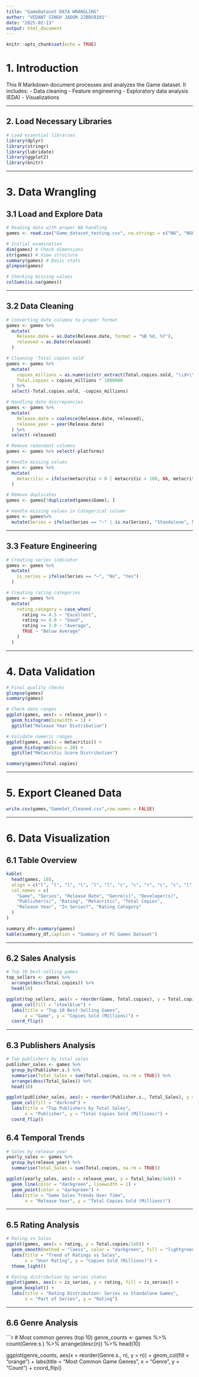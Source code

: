 ```yaml
---
title: "GameDataset DATA WRANGLING"
author: "VEDANT SINGH JADON 22BDS0101"
date: "2025-02-13"
output: html_document
---
```


```r
knitr::opts_chunk$set(echo = TRUE)
```

# 1. Introduction

This R Markdown document processes and analyzes the Game dataset. It includes:
- Data cleaning
- Feature engineering
- Exploratory data analysis (EDA)
- Visualizations

---

## 2. Load Necessary Libraries

```r
# Load essential libraries
library(dplyr)
library(stringr)
library(lubridate)
library(ggplot2)
library(knitr)
```

---

# 3. Data Wrangling

## 3.1 Load and Explore Data

```r
# Reading data with proper NA handling
games <- read.csv("Game_dataset_testing.csv", na.strings = c("NA", "NULL"))

# Initial examination
dim(games) # Check dimensions
str(games) # View structure
summary(games) # Basic stats
glimpse(games)

# Checking missing values
colSums(is.na(games))
```

---

## 3.2 Data Cleaning

```r
# Converting date columns to proper format
games <- games %>%
  mutate(
    Release.date = as.Date(Release.date, format = "%B %d, %Y"),
    released = as.Date(released)
  )

# Cleaning 'Total copies sold'
games <- games %>%
  mutate(
    copies_millions = as.numeric(str_extract(Total.copies.sold, "\\d+\\.?\\d*")),
    Total.copies = copies_millions * 1000000
  ) %>%
  select(-Total.copies.sold, -copies_millions)

# Handling date discrepancies
games <- games %>%
  mutate(
    Release.date = coalesce(Release.date, released),
    release_year = year(Release.date)
  ) %>%
  select(-released)

# Remove redundant columns
games <- games %>% select(-platforms)

# Handle missing values
games <- games %>%
  mutate(
    metacritic = ifelse(metacritic < 0 | metacritic > 100, NA, metacritic)
  )

# Remove duplicates
games <- games[!duplicated(games$Game), ]

# Handle missing values in Categorical column
games <- games%>%
  mutate(Series = ifelse(Series == "—" | is.na(Series), "Standalone", Series))
```

---

## 3.3 Feature Engineering

```r
# Creating series indicator
games <- games %>%
  mutate(
    is_series = ifelse(Series == "—", "No", "Yes")
  )

# Creating rating categories
games <- games %>%
  mutate(
    rating_category = case_when(
      rating >= 4.5 ~ "Excellent",
      rating >= 4.0 ~ "Good",
      rating >= 3.0 ~ "Average",
      TRUE ~ "Below Average"
    )
  )
```

---

# 4. Data Validation

```r
# Final quality checks
glimpse(games)
summary(games)

# Check date ranges
ggplot(games, aes(x = release_year)) +
  geom_histogram(binwidth = 1) +
  ggtitle("Release Year Distribution")

# Validate numeric ranges
ggplot(games, aes(x = metacritic)) +
  geom_histogram(bins = 20) +
  ggtitle("Metacritic Score Distribution")

summary(games$Total.copies)
```

---

# 5. Export Cleaned Data

```r
write.csv(games,"GameSet_Cleaned.csv",row.names = FALSE)
```

---

# 6. Data Visualization

## 6.1 Table Overview

```r
kable(
  head(games, 10), 
  align = c("l", "l", "l", "l", "l", "l", "c", "c", "r", "c", "c", "l"),
  col.names = c(
    "Game", "Series", "Release Date", "Genre(s)", "Developer(s)", 
    "Publisher(s)", "Rating", "Metacritic", "Total Copies", 
    "Release Year", "In Series?", "Rating Category"
  )
)

summary_df<-summary(games)
kable(summary_df,caption = "Summary of PC Games Dataset")


```

---

## 6.2 Sales Analysis

```r
# Top 10 best-selling games
top_sellers <- games %>%
  arrange(desc(Total.copies)) %>%
  head(10)

ggplot(top_sellers, aes(x = reorder(Game, Total.copies), y = Total.copies/1e6)) +
  geom_col(fill = "steelblue") +
  labs(title = "Top 10 Best-Selling Games",
       x = "Game", y = "Copies Sold (Millions)") +
  coord_flip()
```

---

## 6.3 Publishers Analysis

```r
# Top publishers by total sales
publisher_sales <- games %>%
  group_by(Publisher.s.) %>%
  summarise(Total_Sales = sum(Total.copies, na.rm = TRUE)) %>%
  arrange(desc(Total_Sales)) %>%
  head(10)

ggplot(publisher_sales, aes(x = reorder(Publisher.s., Total_Sales), y = Total_Sales/1e6)) +
  geom_col(fill = "darkred") +
  labs(title = "Top Publishers by Total Sales",
       x = "Publisher", y = "Total Copies Sold (Millions)") +
  coord_flip()

```

## 6.4 Temporal Trends

```r
# Sales by release year
yearly_sales <- games %>%
  group_by(release_year) %>%
  summarise(Total_Sales = sum(Total.copies, na.rm = TRUE))

ggplot(yearly_sales, aes(x = release_year, y = Total_Sales/1e6)) +
  geom_line(color = "darkgreen", linewidth = 1) +
  geom_point(color = "darkgreen") +
  labs(title = "Game Sales Trends Over Time",
       x = "Release Year", y = "Total Copies Sold (Millions)")
```

---

## 6.5 Rating Analysis

```r
# Rating vs Sales
ggplot(games, aes(x = rating, y = Total.copies/1e6)) +
  geom_smooth(method = "loess", color = "darkgreen", fill = "lightgreen") +
  labs(title = "Trend of Ratings vs Sales",
       x = "User Rating", y = "Copies Sold (Millions)") +
  theme_light()
```

```r
# Rating distribution by series status
ggplot(games, aes(x = is_series, y = rating, fill = is_series)) +
  geom_boxplot() +
  labs(title = "Rating Distribution: Series vs Standalone Games",
       x = "Part of Series", y = "Rating")
```

---

## 6.6 Genre Analysis

```r
# Most common genres (top 10)
genre_counts <- games %>%
  count(Genre.s.) %>%
  arrange(desc(n)) %>%
  head(10)

ggplot(genre_counts, aes(x = reorder(Genre.s., n), y = n)) +
  geom_col(fill = "orange") +
  labs(title = "Most Common Game Genres",
       x = "Genre", y = "Count") +
  coord_flip()
